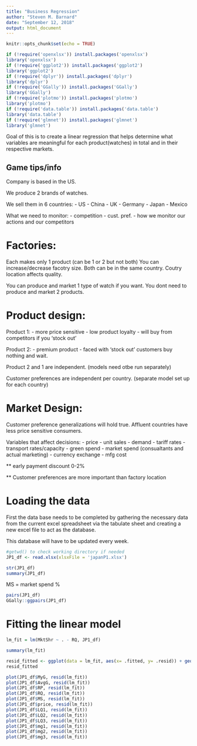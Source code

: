 ---
title: "Business Regression"
author: "Steven M. Barnard"
date: "September 12, 2018"
output: html_document
---

```{r setup, include=FALSE}
knitr::opts_chunk$set(echo = TRUE)
```

```{r libs, include=FALSE}
if (!require('openxlsx')) install.packages('openxlsx')
library('openxlsx')
if (!require('ggplot2')) install.packages('ggplot2')
library('ggplot2')
if (!require('dplyr')) install.packages('dplyr')
library('dplyr')
if (!require('GGally')) install.packages('GGally')
library('GGally')
if (!require('plotmo')) install.packages('plotmo')
library('plotmo')
if (!require('data.table')) install.packages('data.table')
library('data.table')
if (!require('glmnet')) install.packages('glmnet')
library('glmnet')
```

Goal of this is to create a linear regression that helps determine what variables are meaningful for each product(watches) in total and in their respective markets.

## Game tips/info
Company is based in the US.

We produce 2 brands of watches.

We sell them in 6 countries: 
- US
- China
- UK
- Germany
- Japan
- Mexico

What we need to monitor:
- competition
- cust. pref.
- how we monitor our actions and our competitors

# Factories:

Each makes only 1 product (can be 1 or 2 but not both)
You can increase/decrease facotry size.
Both can be in the same country.
Coutry location affects quality.

You can produce and market 1 type of watch if you want. You dont need to produce and market 2 products.

# Product design:

Product 1: 
- more price sensitive
- low product loyalty
- will buy from competitors if you 'stock out'

Product 2:
- premium product
- faced with 'stock out' customers buy nothing and wait.

Product 2 and 1 are independent. (models need otbe run separately)

Customer preferences are independent per country. (separate model set up for each country)

# Market Design:
Customer preference generalizations will hold true.
Affluent countries have less price sensitive consumers.

Variables that affect decisions:
- price
- unit sales
- demand
- tariff rates
- transport rates/capacity
- green spend
- market spend (consualtants and actual marketing)
- currency exchange
- mfg cost

** early payment discount 0-2%

** Customer preferences are more important than factory location



# Loading the data
First the data base needs to be completed by gathering the necessary data from the current excel spreadsheet via the tabulate sheet and creating a new excel file to act as the database.

This database will have to be updated every week.

```{r}
#getwd() to check working directory if needed
JP1_df <- read.xlsx(xlsxFile = 'japanP1.xlsx')

```

```{r}
str(JP1_df)
summary(JP1_df)
```
MS = market spend %
```{r}
pairs(JP1_df)
GGally::ggpairs(JP1_df)
```

# Fitting the linear model
```{r}
lm_fit = lm(MktShr ~ . - RQ, JP1_df)
```

```{r}
summary(lm_fit)
```

```{r}
resid_fitted <- ggplot(data = lm_fit, aes(x= .fitted, y= .resid)) + geom_point() + labs(x= "Fitted Values" , y= "Residuals")
resid_fitted
```

```{r}
plot(JP1_df$MyG, resid(lm_fit))
plot(JP1_df$AvgG, resid(lm_fit))
plot(JP1_df$RP, resid(lm_fit))
plot(JP1_df$RQ, resid(lm_fit))
plot(JP1_df$MS, resid(lm_fit))
plot(JP1_df$price, resid(lm_fit))
plot(JP1_df$LQ1, resid(lm_fit))
plot(JP1_df$LQ2, resid(lm_fit))
plot(JP1_df$LQ3, resid(lm_fit))
plot(JP1_df$mg1, resid(lm_fit))
plot(JP1_df$mg2, resid(lm_fit))
plot(JP1_df$mg3, resid(lm_fit))
```
